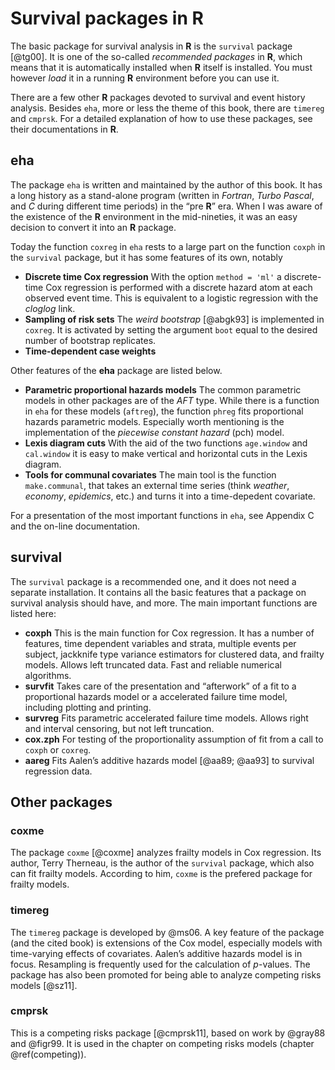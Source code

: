 # Survival packages in **R**

The basic package for survival analysis in **R** is the `survival` package
[@tg00]. It is one of the so-called 
*recommended packages* in **R**, which means that it is automatically installed
when **R** itself is installed. You must however *load* it in a running
**R** environment before you can use it. 

There are a few other **R** packages devoted to survival and event history
analysis. Besides `eha`, more or less the theme of this book, there are
`timereg` and `cmprsk`. For a detailed explanation of how to use
these packages, see their documentations in **R**.

## eha

The package `eha` is written and maintained by the author of this
book. It has a long history as a stand-alone program (written in
  *Fortran*, *Turbo Pascal*, and *C* during different time periods)
in the "pre **R**" era. When I was aware of the existence of the **R**
environment in the mid-nineties, it was an easy decision to convert it
into an **R**  package. 

Today the function `coxreg`\index{Functions!\fun{coxreg}} 
in `eha`
rests to a large part on the 
function `coxph` in the `survival` package, but it
has some features of its own, notably

*   **Discrete time Cox regression** With the option `method = 'ml'`
  a discrete-time Cox regression\index{Cox regression} is performed with a
  discrete hazard atom 
  at each observed event time. This is equivalent to a logistic regression
  with the *cloglog* link.
*   **Sampling of risk sets** The *weird bootstrap* [@abgk93] is implemented in
`coxreg`.\index{Functions!\fun{coxreg}} It is activated by setting the
argument `boot` equal to 
the desired number of bootstrap replicates.
*   **Time-dependent case weights** 


Other features of the **eha** package are listed below.


*   **Parametric proportional hazards models** The common parametric models
  in other packages are of the *AFT* type. While there is a function in
  `eha` for these models (`aftreg`\index{Functions!\fun{aftreg}}),
  the function `phreg`\index{Functions!\fun{phreg}} fits 
  proportional hazards parametric models. Especially worth mentioning is the
  implementation of the *piecewise constant hazard*\index{model!parametric!pch} (pch) model. 
*   **Lexis diagram cuts** With the aid of the two functions
  `age.window`\index{Functions!\fun{age.window}} and `cal.window` 
\index{Functions!\fun{cal.window}}
    it is easy to make vertical and
  horizontal cuts in the Lexis diagram.
*   **Tools for communal covariates** The main tool is the function
  `make.communal`, that takes an external time series (think
  *weather*, *economy*, *epidemics*, etc.) and turns it into a
  time-depedent covariate.


For a presentation of the most important functions in
`eha`, see Appendix C and the on-line documentation.

## survival

The `survival` package is a recommended one, and it does not need a
separate installation. It contains all the basic features that a package on
survival analysis should have, and more. The main important functions are
listed here:


*   **coxph**\index{Functions!\fun{coxph}|(} 
  This is the main function for Cox 
  regression\index{Cox regression}. It has a number 
  of features, time dependent variables and strata, multiple events per
  subject, jackknife type variance estimators for clustered data, and
  frailty models. Allows left truncated data. Fast and reliable numerical
  algorithms.\index{Functions!\fun{coxph}|)}
*   **survfit** Takes care of the presentation and "afterwork" of a fit to
  a proportional hazards model or a accelerated failure time model,
  including plotting and printing. 
*   **survreg** Fits parametric accelerated failure time models. Allows right and
  interval censoring, but not left truncation.
*   **cox.zph** For testing of the proportionality assumption of fit from a
  call to `coxph` or `coxreg`.
*   **aareg** Fits Aalen's additive hazards 
  model\index{model!additive hazards} [@aa89; @aa93] to survival
  regression data.

## Other packages

### coxme
\index{Packages!coxme|(}
The package `coxme` [@coxme] analyzes frailty models in Cox
regression. Its author, Terry Therneau, is the author of the `survival`
package, which also can fit frailty models. According to him,
`coxme` is the prefered package for frailty models.
\index{Packages!coxme|)}

### timereg

The `timereg` package is developed by @ms06. A key feature of the
package (and the cited book) is extensions of the Cox model, especially
models with time-varying effects of covariates. Aalen's additive hazards
model is in focus. Resampling is frequently used for the calculation of
$p$-values. 
The package has also been promoted for being able to analyze competing
risks models [@sz11].

### cmprsk

This is a competing risks package [@cmprsk11], based on work by
@gray88 and @figr99. It is used in the chapter on competing risks models 
(chapter \@ref(competing)).



